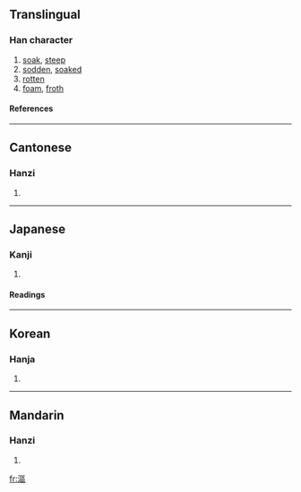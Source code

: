{{see|沤}}

==Translingual==
===Han character===
{{Han char|rn=85|rad=水|as=11|sn=14|four=3111<sub>6</sub>|canj=水尸口口 (ESRR)}}
# [[soak]], [[steep]]
# [[sodden]], [[soaked]]
# [[rotten]]
# [[foam]], [[froth]]
====References====
{{Han ref|kx=0646.030|dkj=18139|dj=1055.060|hdz=31719.030|uh=6F1A|ud=28442|bh=E278|bd=57976}}

----
==Cantonese==
===Hanzi===
{{yue-hanzi|jyut=|y=au1, au3}}
# {{defn|Cantonese}}

----
==Japanese==
===Kanji===
{{ja-kanji|grade=|rs=水11}}
# {{defn|Japanese}} 
====Readings====
{{ja-readings|on=[[おう]] (ō), [[う]] (u)|kun=[[ひたす]] (hitasu)}}

----
==Korean==
===Hanja===
{{ko-hanja|hangeul=구|eumhun=|rv=gu|mr=ku|y=kwu}}
# {{defn|Korean}}

----
==Mandarin==
===Hanzi===
{{cmn-hanzi|sim=沤|pin=[[òu]] ([[ou4]])|wg=ou<sup>4</sup>}}
# {{defn|Mandarin}}

[[fr:漚]]
